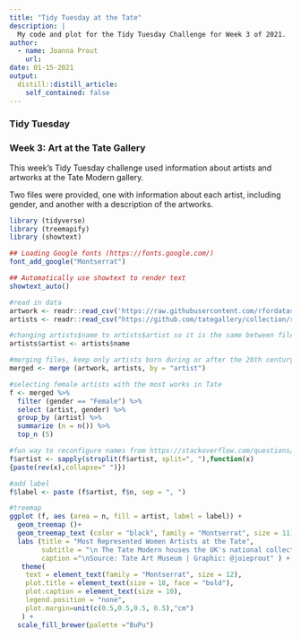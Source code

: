 ```yaml
---
title: "Tidy Tuesday at the Tate"
description: |
  My code and plot for the Tidy Tuesday Challenge for Week 3 of 2021.
author:
  - name: Joanna Prout
    url: 
date: 01-15-2021
output:
  distill::distill_article:
    self_contained: false
---
```


### Tidy Tuesday
### Week 3: Art at the Tate Gallery

This week's Tidy Tuesday challenge used information about artists and artworks at the Tate Modern gallery.

Two files were provided, one with information about each artist, including gender, and another with a description of the artworks.

```r
library (tidyverse)
library (treemapify)
library (showtext)

## Loading Google fonts (https://fonts.google.com/)
font_add_google("Montserrat")

## Automatically use showtext to render text
showtext_auto()

#read in data
artwork <- readr::read_csv('https://raw.githubusercontent.com/rfordatascience/tidytuesday/master/data/2021/2021-01-12/artwork.csv')
artists <- readr::read_csv("https://github.com/tategallery/collection/raw/master/artist_data.csv")

#changing artists$name to artists$artist so it is the same between files
artists$artist <- artists$name

#merging files, keep only artists born during or after the 20th century, select variables
merged <- merge (artwork, artists, by = "artist") 
```

```r
#selecting female artists with the most works in Tate
f <- merged %>%
  filter (gender == "Female") %>%
  select (artist, gender) %>%
  group_by (artist) %>%
  summarize (n = n()) %>%
  top_n (5)

#fun way to reconfigure names from https://stackoverflow.com/questions/33826650/last-name-first-name-to-first-name-last-name
f$artist <- sapply(strsplit(f$artist, split=", "),function(x) 
{paste(rev(x),collapse=" ")})

#add label
f$label <- paste (f$artist, f$n, sep = ", ")

#treemap
ggplot (f, aes (area = n, fill = artist, label = label)) +
  geom_treemap ()+
  geom_treemap_text (color = "black", family = "Montserrat", size = 11) +
  labs (title = "Most Represented Women Artists at the Tate",
        subtitle = "\n The Tate Modern houses the UK's national collection of British Art \n in addition to modern and contemporary art from across the world.\n \n  Only 16% of artists represented are female. \n \n This chart highlights the women with the greatest numbers of works. \n ",
        caption ="\nSource: Tate Art Museum | Graphic: @joieprout" ) +
   theme(
    text = element_text(family = "Montserrat", size = 12), 
    plot.title = element_text(size = 18, face = "bold"),
    plot.caption = element_text(size = 10),
    legend.position = "none",
    plot.margin=unit(c(0.5,0.5,0.5, 0.5),"cm")
   ) +
  scale_fill_brewer(palette ="BuPu") 
    
```



